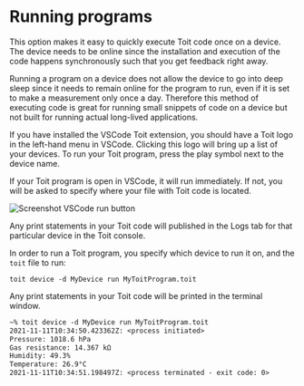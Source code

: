 
# Running programs

This option makes it easy to quickly execute Toit code once on a device. The device needs to be online since the installation and execution of the code happens synchronously such that you get feedback right away.

Running a program on a device does not allow the device to go into deep sleep since it needs to remain online for the program to run, even if it is set to make a measurement only once a day. Therefore this method of executing code is great for running small snippets of code on a device but not built for running actual long-lived applications.

<Tabs>
<Tab label="VSCode">

If you have installed the VSCode Toit extension, you should have a Toit logo in the left-hand menu in VSCode. Clicking this logo will bring up a list of your devices. To run your Toit program,
press the play symbol next to the device name.

If your Toit program is open in VSCode, it will run immediately. If not, you will be asked to specify where your file with Toit code is located.

<img src={vscode_run} alt="Screenshot VSCode run button" />

Any print statements in your Toit code will published in the Logs tab for that particular device in the Toit console.


</Tab>
<Tab label="CLI">

In order to run a Toit program, you specify which device to run it on, and the `toit` file to run:

```shell
toit device -d MyDevice run MyToitProgram.toit
```

Any print statements in your Toit code will be printed in the terminal window.

```txt
~% toit device -d MyDevice run MyToitProgram.toit
2021-11-11T10:34:50.423362Z: <process initiated>
Pressure: 1018.6 hPa
Gas resistance: 14.367 kΩ
Humidity: 49.3%
Temperature: 26.9°C
2021-11-11T10:34:51.198497Z: <process terminated - exit code: 0>

```
</Tab>
</Tabs>


